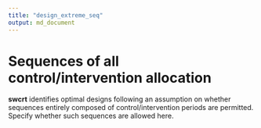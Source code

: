 ```yaml
---
title: "design_extreme_seq"
output: md_document
---
```


# Sequences of all control/intervention allocation

__swcrt__ identifies optimal designs following an assumption on whether sequences entirely composed of control/intervention periods are permitted.
Specify whether such sequences are allowed here.